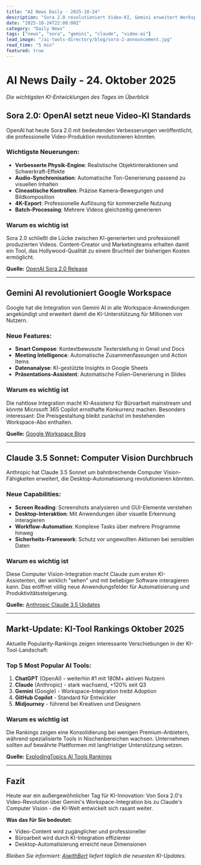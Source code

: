 ```yaml
---
title: "AI News Daily - 2025-10-24"
description: "Sora 2.0 revolutioniert Video-KI, Gemini erweitert Workspace-Integration und Claude 3.5 erhält Computer Vision - die wichtigsten KI-Updates des Tages"
date: "2025-10-24T22:00:00Z"
category: "Daily News"
tags: ["news", "sora", "gemini", "claude", "video-ai"]
lead_image: "/ai-tools-directory/blog/sora-2-announcement.jpg"
read_time: "5 min"
featured: true
---
```


# AI News Daily - 24. Oktober 2025

*Die wichtigsten KI-Entwicklungen des Tages im Überblick*

## Sora 2.0: OpenAI setzt neue Video-KI Standards

OpenAI hat heute Sora 2.0 mit bedeutenden Verbesserungen veröffentlicht, die professionelle Video-Produktion revolutionieren könnten.

### Wichtigste Neuerungen:
- **Verbesserte Physik-Engine**: Realistische Objektinteraktionen und Schwerkraft-Effekte
- **Audio-Synchronisation**: Automatische Ton-Generierung passend zu visuellen Inhalten
- **Cineastische Kontrollen**: Präzise Kamera-Bewegungen und Bildkomposition
- **4K-Export**: Professionelle Auflösung für kommerzielle Nutzung
- **Batch-Processing**: Mehrere Videos gleichzeitig generieren

### Warum es wichtig ist
Sora 2.0 schließt die Lücke zwischen KI-generierten und professionell produzierten Videos. Content-Creator und Marketingteams erhalten damit ein Tool, das Hollywood-Qualität zu einem Bruchteil der bisherigen Kosten ermöglicht.

**Quelle:** [OpenAI Sora 2.0 Release](https://openai.com/sora-2)

---

## Gemini AI revolutioniert Google Workspace

Google hat die Integration von Gemini AI in alle Workspace-Anwendungen angekündigt und erweitert damit die KI-Unterstützung für Millionen von Nutzern.

### Neue Features:
- **Smart Compose**: Kontextbewusste Texterstellung in Gmail und Docs
- **Meeting Intelligence**: Automatische Zusammenfassungen und Action Items
- **Datenanalyse**: KI-gestützte Insights in Google Sheets
- **Präsentations-Assistent**: Automatische Folien-Generierung in Slides

### Warum es wichtig ist
Die nahtlose Integration macht KI-Assistenz für Büroarbeit mainstream und könnte Microsoft 365 Copilot ernsthafte Konkurrenz machen. Besonders interessant: Die Preisgestaltung bleibt zunächst im bestehenden Workspace-Abo enthalten.

**Quelle:** [Google Workspace Blog](https://workspace.google.com/blog)

---

## Claude 3.5 Sonnet: Computer Vision Durchbruch

Anthropic hat Claude 3.5 Sonnet um bahnbrechende Computer Vision-Fähigkeiten erweitert, die Desktop-Automatisierung revolutionieren könnten.

### Neue Capabilities:
- **Screen Reading**: Screenshots analysieren und GUI-Elemente verstehen
- **Desktop-Interaktion**: Mit Anwendungen über visuelle Erkennung interagieren
- **Workflow-Automation**: Komplexe Tasks über mehrere Programme hinweg
- **Sicherheits-Framework**: Schutz vor ungewollten Aktionen bei sensiblen Daten

### Warum es wichtig ist
Diese Computer Vision-Integration macht Claude zum ersten KI-Assistenten, der wirklich "sehen" und mit beliebiger Software interagieren kann. Das eröffnet völlig neue Anwendungsfelder für Automatisierung und Produktivitätssteigerung.

**Quelle:** [Anthropic Claude 3.5 Updates](https://anthropic.com/news/claude-3-5-sonnet)

---

## Markt-Update: KI-Tool Rankings Oktober 2025

Aktuelle Popularity-Rankings zeigen interessante Verschiebungen in der KI-Tool-Landschaft:

### Top 5 Most Popular AI Tools:
1. **ChatGPT** (OpenAI) - weiterhin #1 mit 180M+ aktiven Nutzern
2. **Claude** (Anthropic) - stark wachsend, +120% seit Q3
3. **Gemini** (Google) - Workspace-Integration treibt Adoption
4. **GitHub Copilot** - Standard für Entwickler
5. **Midjourney** - führend bei Kreativen und Designern

### Warum es wichtig ist
Die Rankings zeigen eine Konsolidierung bei wenigen Premium-Anbietern, während spezialisierte Tools in Nischenbereichen wachsen. Unternehmen sollten auf bewährte Plattformen mit langfristiger Unterstützung setzen.

**Quelle:** [ExplodingTopics AI Tools Rankings](https://explodingtopics.com/blog/most-popular-ai-tools)

---

## Fazit

Heute war ein außergewöhnlicher Tag für KI-Innovation: Von Sora 2.0's Video-Revolution über Gemini's Workspace-Integration bis zu Claude's Computer Vision - die KI-Welt entwickelt sich rasant weiter.

**Was das für Sie bedeutet:**
- Video-Content wird zugänglicher und professioneller
- Büroarbeit wird durch KI-Integration effizienter
- Desktop-Automatisierung erreicht neue Dimensionen

*Bleiben Sie informiert: [AiwithBert](https://bertus37987.github.io/ai-tools-directory) liefert täglich die neuesten KI-Updates.*
